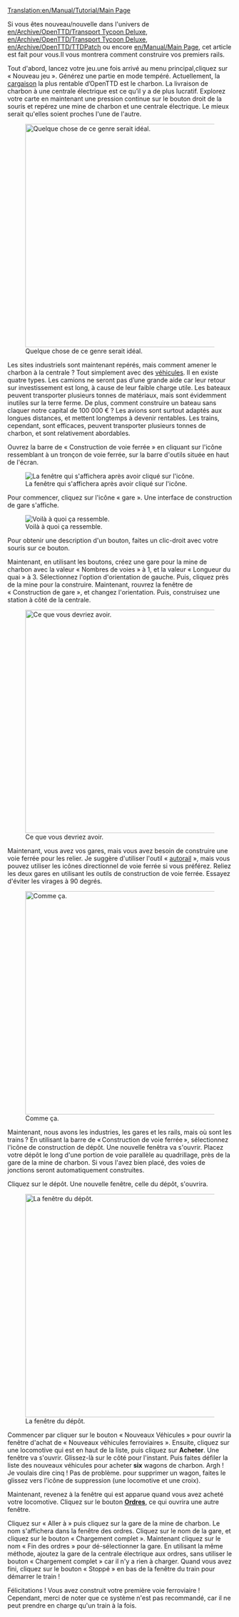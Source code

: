 [[Translation:en/Manual/Tutorial/Main Page]]
{{en/Manual/Tutorial/Navigation}}

Si vous êtes nouveau/nouvelle dans l'univers de [[en/Archive/OpenTTD/Transport Tycoon Deluxe]], [[en/Archive/OpenTTD/Transport Tycoon Deluxe]], [[en/Archive/OpenTTD/TTDPatch]] ou encore [[en/Manual/Main Page]], cet article est fait pour vous.Il vous montrera comment construire vos premiers rails.

Tout d'abord, lancez votre jeu.une fois arrivé au menu principal,cliquez sur « Nouveau jeu ». Générez une partie en mode tempéré. Actuellement, la [[fr/Manual/Cargaison|cargaison]] la plus rentable d’OpenTTD est le charbon. La livraison de charbon à une centrale électrique est ce qu’il y a de plus lucratif. Explorez votre carte en maintenant une pression continue sur le bouton droit de la souris et repérez une mine de charbon et une centrale électrique. Le mieux serait qu'elles soient proches l'une de l'autre.

[[File:en/Manual/Tutorial/Tutorial1.png|thumb|500px|center|Quelque chose de ce genre serait idéal.]]

Les sites industriels sont maintenant repérés, mais comment amener le charbon à la centrale ? Tout simplement avec des [[fr/Manual/Véhicules|véhicules]]. Il en existe quatre types. Les camions ne seront pas d’une grande aide car leur retour sur investissement est long, à cause de leur faible charge utile. Les bateaux peuvent transporter plusieurs tonnes de matériaux, mais sont évidemment inutiles sur la terre ferme. De plus, comment construire un bateau sans claquer notre capital de 100 000 € ? Les avions sont surtout adaptés aux longues distances, et mettent longtemps à devenir rentables. Les trains, cependant, sont efficaces, peuvent transporter plusieurs tonnes de charbon, et sont relativement abordables.

Ouvrez la barre de « Construction de voie ferrée » en cliquant sur l'icône ressemblant à un tronçon de voie ferrée, sur la barre d'outils située en haut de l'écran.

[[File:fr/Manual/Railroad Construction.png|center|La fenêtre qui s'affichera après avoir cliqué sur l'icône.]]

Pour commencer, cliquez sur l'icône « gare ». Une interface de construction de gare s'affiche.

[[File:fr/Manual/Stationgui.png|center|frame|Voilà à quoi ça ressemble.]]

Pour obtenir une description d'un bouton, faites un clic-droit avec votre souris sur ce bouton.

Maintenant, en utilisant les boutons, créez une gare pour la mine de charbon avec la valeur « Nombres de voies » à 1, et la valeur « Longueur du quai » à 3. Sélectionnez l'option d'orientation de gauche. Puis, cliquez près de la mine pour la construire. Maintenant, rouvrez la fenêtre de « Construction de gare », et changez l'orientation. Puis, construisez une station à côté de la centrale.

[[File:en/Manual/Tutorial/Tutorial2.png|thumb|500px|center|Ce que vous devriez avoir.]]

Maintenant, vous avez vos gares, mais vous avez besoin de construire une voie ferrée pour les relier. Je suggère d'utiliser l'outil « [[fr/Archive/Manual/Autorail|autorail]] », mais vous pouvez utiliser les icônes directionnel de voie ferrée si vous préférez. Reliez les deux gares en utilisant les outils de construction de voie ferrée. Essayez d'éviter les virages à 90 degrés.

[[File:en/Manual/Tutorial/Tutorial3.png|thumb|500px|center|Comme ça.]]

Maintenant, nous avons les industries, les gares et les rails, mais où sont les trains ? En utilisant la barre de « Construction de voie ferrée », sélectionnez l'icône de construction de dépôt. Une nouvelle fenêtra va s'ouvrir. Placez votre dépôt le long d'une portion de voie parallèle au quadrillage, près de la gare de la mine de charbon. Si vous l'avez bien placé, des voies de jonctions seront automatiquement construites.

Cliquez sur le dépôt. Une nouvelle fenêtre, celle du dépôt, s'ouvrira.

[[File:fr/Manual/Tutorial/Tutorial4.png|thumb|500px|center|La fenêtre du dépôt.]]

Commencer par cliquer sur le bouton « Nouveaux Véhicules » pour ouvrir la fenêtre d'achat de « Nouveaux véhicules ferroviaires ». Ensuite, cliquez sur une locomotive qui est en haut de la liste, puis cliquez sur '''Acheter'''. Une fenêtre va s'ouvrir. Glissez-là sur le côté pour l'instant. Puis faites défiler la liste des nouveaux véhicules pour acheter '''six''' wagons de charbon. Argh ! Je voulais dire cinq ! Pas de problème. pour supprimer un wagon, faites le glissez vers l'icône de suppression (une locomotive et une croix). 

Maintenant, revenez à la fenêtre qui est apparue quand vous avez acheté votre locomotive. Cliquez sur le bouton '''[[fr/Manual/Ordres|Ordres]]''', ce qui ouvrira une autre fenêtre.

Cliquez sur « Aller à » puis cliquez sur la gare de la mine de charbon. Le nom s'affichera dans la fenêtre des ordres. Cliquez sur le nom de la gare, et cliquez sur le bouton « Chargement complet ». Maintenant cliquez sur le nom « Fin des ordres » pour dé-sélectionner la gare. En utilisant la même méthode, ajoutez la gare de la centrale électrique aux ordres, sans utiliser le bouton « Chargement complet » car il n'y a rien à charger. Quand vous avez fini, cliquez sur le bouton « Stoppé » en bas de la fenêtre du train pour démarrer le train !

Félicitations ! Vous avez construit votre première voie ferroviaire ! Cependant, merci de noter que ce système n'est pas recommandé, car il ne peut prendre en charge qu'un train à la fois.